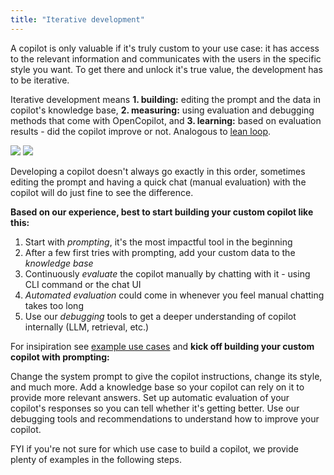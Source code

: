 ```yaml
---
title: "Iterative development"
---
```


A copilot is only valuable if it's truly custom to your use case: it has access to the relevant
information and communicates with the users in the specific style you want. 
To get there and unlock it's true value, the development has to be iterative. 

Iterative development means **1. building:** editing the prompt and the data in copilot's knowledge base, **2.
measuring:** using evaluation and debugging methods that come with OpenCopilot, and **3. 
learning:** based on evaluation results - did the copilot improve or not. Analogous to [lean loop](https://www.leaneast.com/wp-content/uploads/2019/06/Lean-Startup-Thinking.jpg).

<img className="block dark:hidden" src="/images/iterative_dev_light.png" />
<img className="hidden dark:block" src="/images/iterative_dev_dark.png" />

Developing a copilot doesn't always go exactly in this order, sometimes editing the prompt
and having a quick chat (manual evaluation) with the copilot will do just fine to see the difference.

**Based on our experience, best to start building your custom copilot like this:**
1. Start with _prompting_, it's the most impactful tool in the beginning
2. After a few first tries with prompting, add your custom data to the _knowledge base_
3. Continuously _evaluate_ the copilot manually by chatting with it - using CLI command or the chat UI
4. _Automated evaluation_ could come in whenever you feel manual chatting takes too long
5. Use our _debugging_ tools to get a deeper understanding of copilot internally (LLM, retrieval, etc.)

For insipiration see [example use cases](/welcome/overview#use-cases) and **kick off building your custom copilot with prompting:**

<CardGroup cols={2}>
  <Card
    title="Prompting"
    icon="i-cursor"
    href="/create/prompting"
  >
    Change the system prompt to give the copilot instructions, change its style, and much more.
  </Card>
  <Card
    title="Knowledge base"
    icon="books"
    href="/create/knowledge-base"
  >
    Add a knowledge base so your copilot can rely on it to provide more relevant answers.
  </Card>
  <Card
    title="Evaluation"
    icon="ruler"
    href="/create/evaluation"
  >
  Set up automatic evaluation of your copilot's responses so you can tell whether it's getting better.
  </Card>
  <Card
    title="Debugging"
    icon="bug"
    href="/create/debugging"
  >
  Use our debugging tools and recommendations to understand how to improve your copilot.
  </Card>

</CardGroup>
  
FYI if you're not sure for which use case to build a copilot, we provide plenty of examples in the following steps. 
